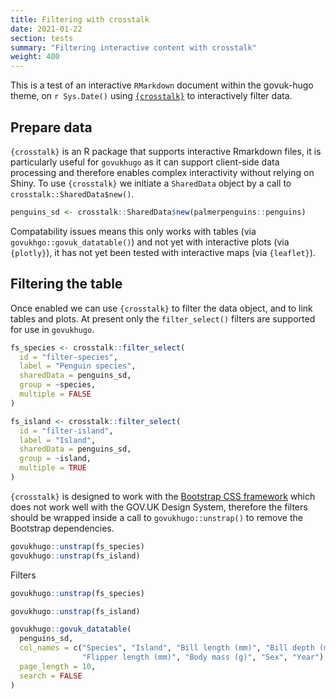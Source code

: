 ```yaml
---
title: Filtering with crosstalk
date: 2021-01-22
section: tests
summary: "Filtering interactive content with crosstalk"
weight: 400
---
```


This is a test of an interactive `RMarkdown` document within the govuk-hugo theme, on `r Sys.Date()` using [`{crosstalk}`](https://rstudio.github.io/crosstalk/) to interactively filter data.

## Prepare data

`{crosstalk}` is an R package that supports interactive Rmarkdown files, it is particularly useful for `govukhugo` as it can support client-side data processing and therefore enables complex interactivity without relying on Shiny. To use `{crosstalk}` we initiate a `SharedData` object by a call to `crosstalk::SharedData$new()`.

```r
penguins_sd <- crosstalk::SharedData$new(palmerpenguins::penguins)
```

Compatability issues means this only works with tables (via `govukhgo::govuk_datatable()`) and not yet with interactive plots (via `{plotly}`), it has not yet been tested with interactive maps (via `{leaflet}`).

## Filtering the table

Once enabled we can use `{crosstalk}` to filter the data object, and to link tables and plots. At present only the `filter_select()` filters are supported for use in `govukhugo`.

``` r
fs_species <- crosstalk::filter_select(
  id = "filter-species",
  label = "Penguin species",
  sharedData = penguins_sd,
  group = ~species,
  multiple = FALSE
)

fs_island <- crosstalk::filter_select(
  id = "filter-island",
  label = "Island",
  sharedData = penguins_sd,
  group = ~island,
  multiple = TRUE
)
```

`{crosstalk}` is designed to work with the [Bootstrap CSS framework](https://getbootstrap.com/) which does not work well with the GOV.UK Design System, therefore the filters should be wrapped inside a call to `govukhugo::unstrap()` to remove the Bootstrap dependencies.

```r
govukhugo::unstrap(fs_species)
govukhugo::unstrap(fs_island)
```


::::{.govuk-grid-row .data-card}

:::{.govuk-grid-column-one-quarter .filter-controls .govuk-body-s}

<span class="govuk-heading-s">Filters</span>

```r

govukhugo::unstrap(fs_species)

govukhugo::unstrap(fs_island)

```
<span style="display:block;clear:both;"></span>
:::

:::{.govuk-grid-column-three-quarters .tbl-display}
```r
govukhugo::govuk_datatable(
  penguins_sd,
  col_names = c("Species", "Island", "Bill length (mm)", "Bill depth (mm)",
                "Flipper length (mm)", "Body mass (g)", "Sex", "Year"),
  page_length = 10,
  search = FALSE
)
```
:::

::::


